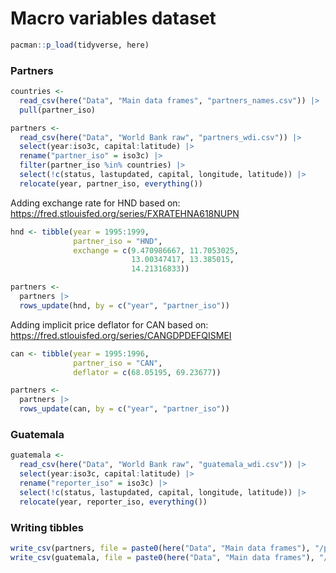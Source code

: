 # Macro variables dataset

```r
pacman::p_load(tidyverse, here)
```

### Partners

```r
countries <- 
  read_csv(here("Data", "Main data frames", "partners_names.csv")) |> 
  pull(partner_iso)
```

```r
partners <- 
  read_csv(here("Data", "World Bank raw", "partners_wdi.csv")) |> 
  select(year:iso3c, capital:latitude) |> 
  rename("partner_iso" = iso3c) |> 
  filter(partner_iso %in% countries) |> 
  select(!c(status, lastupdated, capital, longitude, latitude)) |> 
  relocate(year, partner_iso, everything())
```

Adding exchange rate for HND based on: <https://fred.stlouisfed.org/series/FXRATEHNA618NUPN>

```r
hnd <- tibble(year = 1995:1999,
              partner_iso = "HND",
              exchange = c(9.470986667, 11.7053025,
                           13.00347417, 13.385015,
                           14.21316833))

partners <- 
  partners |> 
  rows_update(hnd, by = c("year", "partner_iso"))
```

Adding implicit price deflator for CAN based on: <https://fred.stlouisfed.org/series/CANGDPDEFQISMEI>

```r
can <- tibble(year = 1995:1996,
              partner_iso = "CAN",
              deflator = c(68.05195, 69.23677))

partners <- 
  partners |> 
  rows_update(can, by = c("year", "partner_iso"))
```

### Guatemala

```r
guatemala <- 
  read_csv(here("Data", "World Bank raw", "guatemala_wdi.csv")) |> 
  select(year:iso3c, capital:latitude) |> 
  rename("reporter_iso" = iso3c) |> 
  select(!c(status, lastupdated, capital, longitude, latitude)) |> 
  relocate(year, reporter_iso, everything())
```

### Writing tibbles

```r
write_csv(partners, file = paste0(here("Data", "Main data frames"), "/partners_macro.csv"))
write_csv(guatemala, file = paste0(here("Data", "Main data frames"), "/gtm_macro.csv"))
```
